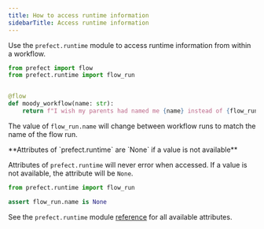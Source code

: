 ```yaml
---
title: How to access runtime information
sidebarTitle: Access runtime information
---
```


Use the `prefect.runtime` module to access runtime information from within a workflow.

```python
from prefect import flow
from prefect.runtime import flow_run


@flow
def moody_workflow(name: str):
    return f"I wish my parents had named me {name} instead of {flow_run.name}."
```

The value of `flow_run.name` will change between workflow runs to match the name of the flow run.

<Note>
**Attributes of `prefect.runtime` are `None` if a value is not available**

Attributes of `prefect.runtime` will never error when accessed. If a value is not available, the attribute will be `None`.

```python
from prefect.runtime import flow_run

assert flow_run.name is None
```

</Note>

See the `prefect.runtime` module [reference](/v3/api-ref/python) for all available attributes.
